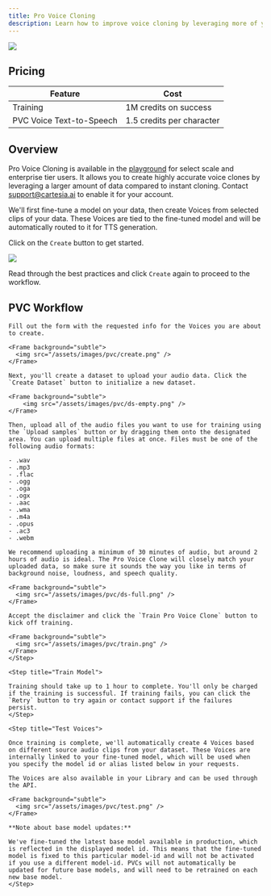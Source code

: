 ---
title: Pro Voice Cloning
description: Learn how to improve voice cloning by leveraging more of your data.
---
<Frame background="subtle">
    <img src="/assets/images/pvc/title.png" />
</Frame>

## Pricing

| Feature               | Cost                      |
| --------------------- | ------------------------- |
| Training              | 1M credits on success     |
| PVC Voice Text-to-Speech | 1.5 credits per character |

## Overview

Pro Voice Cloning is available in the [playground](https://play.cartesia.ai) for select scale and enterprise tier users. It allows you to create highly accurate voice clones by leveraging a larger amount of data compared to instant cloning. Contact support@cartesia.ai to enable it for your account.

We'll first fine-tune a model on your data, then create Voices from selected clips of your data. These Voices are tied to the fine-tuned model and will be automatically routed to it for TTS generation.

Click on the `Create` button to get started.

<Frame background="subtle">
    <img src="/assets/images/pvc/list.png" />
</Frame>

Read through the best practices and click `Create` again to proceed to the workflow.

## PVC Workflow

<Steps>
    <Step title="Prepare Data">

    Fill out the form with the requested info for the Voices you are about to create.

    <Frame background="subtle">
      <img src="/assets/images/pvc/create.png" />
    </Frame>

    Next, you'll create a dataset to upload your audio data. Click the `Create Dataset` button to initialize a new dataset.

    <Frame background="subtle">
        <img src="/assets/images/pvc/ds-empty.png" />
    </Frame>

    Then, upload all of the audio files you want to use for training using the `Upload samples` button or by dragging them onto the designated area. You can upload multiple files at once. Files must be one of the following audio formats:

    - .wav
    - .mp3
    - .flac
    - .ogg
    - .oga
    - .ogx
    - .aac
    - .wma
    - .m4a
    - .opus
    - .ac3
    - .webm

    We recommend uploading a minimum of 30 minutes of audio, but around 2 hours of audio is ideal. The Pro Voice Clone will closely match your uploaded data, so make sure it sounds the way you like in terms of background noise, loudness, and speech quality.

    <Frame background="subtle">
      <img src="/assets/images/pvc/ds-full.png" />
    </Frame>

    Accept the disclaimer and click the `Train Pro Voice Clone` button to kick off training.

    <Frame background="subtle">
      <img src="/assets/images/pvc/train.png" />
    </Frame>
    </Step>

    <Step title="Train Model">

    Training should take up to 1 hour to complete. You'll only be charged if the training is successful. If training fails, you can click the `Retry` button to try again or contact support if the failures persist.
    </Step>

    <Step title="Test Voices">

    Once training is complete, we'll automatically create 4 Voices based on different source audio clips from your dataset. These Voices are internally linked to your fine-tuned model, which will be used when you specify the model id or alias listed below in your requests.

    The Voices are also available in your Library and can be used through the API.

    <Frame background="subtle">
      <img src="/assets/images/pvc/test.png" />
    </Frame>

    **Note about base model updates:**

    We've fine-tuned the latest base model available in production, which is reflected in the displayed model id. This means that the fine-tuned model is fixed to this particular model-id and will not be activated if you use a different model-id. PVCs will not automatically be updated for future base models, and will need to be retrained on each new base model.
    </Step>
</Steps>
